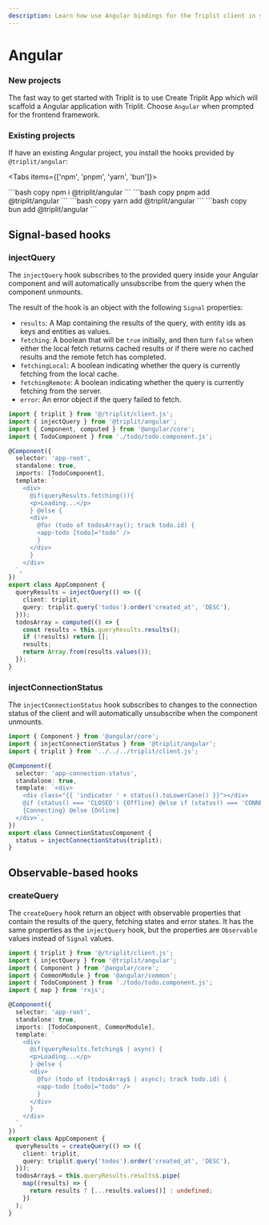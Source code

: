 ```yaml
---
description: Learn how use Angular bindings for the Triplit client in your app.
---
```



# Angular

### New projects

The fast way to get started with Triplit is to use Create Triplit App which will scaffold a Angular application with Triplit. Choose `Angular` when prompted for the frontend framework.

<CreateTriplitAppTabs />

### Existing projects

If have an existing Angular project, you install the hooks provided by `@triplit/angular`:

<Tabs items={['npm', 'pnpm', 'yarn', 'bun']}>

  <Tab>
    ```bash copy
    npm i @triplit/angular
    ```
  </Tab>
    <Tab>
    ```bash copy
    pnpm add @triplit/angular
    ```
  </Tab>
  <Tab>
    ```bash copy
    yarn add @triplit/angular
    ```
  </Tab>
    <Tab>
    ```bash copy
    bun add @triplit/angular
    ```
  </Tab>
</Tabs>

## Signal-based hooks

### injectQuery

The `injectQuery` hook subscribes to the provided query inside your Angular component and will automatically unsubscribe from the query when the component unmounts.

The result of the hook is an object with the following `Signal` properties:

- `results`: A Map containing the results of the query, with entity ids as keys and entities as values.
- `fetching`: A boolean that will be `true` initially, and then turn `false` when either the local fetch returns cached results or if there were no cached results and the remote fetch has completed.
- `fetchingLocal`: A boolean indicating whether the query is currently fetching from the local cache.
- `fetchingRemote`: A boolean indicating whether the query is currently fetching from the server.
- `error`: An error object if the query failed to fetch.

```ts filename="app.component.ts"
import { triplit } from '@/triplit/client.js';
import { injectQuery } from '@triplit/angular';
import { Component, computed } from '@angular/core';
import { TodoComponent } from './todo/todo.component.js';

@Component({
  selector: 'app-root',
  standalone: true,
  imports: [TodoComponent],
  template: `
    <div>
      @if(queryResults.fetching()){
      <p>Loading...</p>
      } @else {
      <div>
        @for (todo of todosArray(); track todo.id) {
        <app-todo [todo]="todo" />
        }
      </div>
      }
    </div>
  `,
})
export class AppComponent {
  queryResults = injectQuery(() => ({
    client: triplit,
    query: triplit.query('todos').order('created_at', 'DESC'),
  }));
  todosArray = computed(() => {
    const results = this.queryResults.results();
    if (!results) return [];
    results;
    return Array.from(results.values());
  });
}
```

### injectConnectionStatus

The `injectConnectionStatus` hook subscribes to changes to the connection status of the client and will automatically unsubscribe when the component unmounts.

```ts filename="connection-status.component.ts"
import { Component } from '@angular/core';
import { injectConnectionStatus } from '@triplit/angular';
import { triplit } from '../../../triplit/client.js';

@Component({
  selector: 'app-connection-status',
  standalone: true,
  template: `<div>
    <div class="{{ 'indicator ' + status().toLowerCase() }}"></div>
    @if (status() === 'CLOSED') {Offline} @else if (status() === 'CONNECTING')
    {Connecting} @else {Online}
  </div>`,
})
export class ConnectionStatusComponent {
  status = injectConnectionStatus(triplit);
}
```

## Observable-based hooks

### createQuery

The `createQuery` hook return an object with observable properties that contain the results of the query, fetching states and error states. It has the same properties as the `injectQuery` hook, but the properties are `Observable` values instead of `Signal` values.

```ts filename="app.component.ts"
import { triplit } from '@/triplit/client.js';
import { injectQuery } from '@triplit/angular';
import { Component } from '@angular/core';
import { CommonModule } from '@angular/common';
import { TodoComponent } from './todo/todo.component.js';
import { map } from 'rxjs';

@Component({
  selector: 'app-root',
  standalone: true,
  imports: [TodoComponent, CommonModule],
  template: `
    <div>
      @if(queryResults.fetching$ | async) {
      <p>Loading...</p>
      } @else {
      <div>
        @for (todo of (todosArray$ | async); track todo.id) {
        <app-todo [todo]="todo" />
        }
      </div>
      }
    </div>
  `,
})
export class AppComponent {
  queryResults = createQuery(() => ({
    client: triplit,
    query: triplit.query('todos').order('created_at', 'DESC'),
  }));
  todosArray$ = this.queryResults.results$.pipe(
    map((results) => {
      return results ? [...results.values()] : undefined;
    })
  );
}
```
